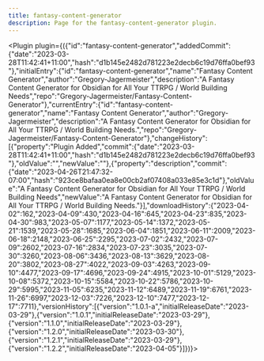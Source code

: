 ---
title: fantasy-content-generator
description: Page for the fantasy-content-generator plugin.
---


<Plugin plugin={({"id":"fantasy-content-generator","addedCommit":{"date":"2023-03-28T11:42:41+11:00","hash":"d1b145e2482d781223e2decb6c19d76ffa0bef93"},"initialEntry":{"id":"fantasy-content-generator","name":"Fantasy Content Generator","author":"Gregory-Jagermeister","description":"A Fantasy Content Generator for Obsidian for All Your TTRPG / World Building Needs","repo":"Gregory-Jagermeister/Fantasy-Content-Generator"},"currentEntry":{"id":"fantasy-content-generator","name":"Fantasy Content Generator","author":"Gregory-Jagermeister","description":"A Fantasy Content Generator for Obsidian for All Your TTRPG / World Building Needs.","repo":"Gregory-Jagermeister/Fantasy-Content-Generator"},"changeHistory":[{"property":"Plugin Added","commit":{"date":"2023-03-28T11:42:41+11:00","hash":"d1b145e2482d781223e2decb6c19d76ffa0bef93"},"oldValue":"","newValue":""},{"property":"description","commit":{"date":"2023-04-26T21:47:32-07:00","hash":"923ce8bafaa0ea8e00cb2af07408a033e85e3c1d"},"oldValue":"A Fantasy Content Generator for Obsidian for All Your TTRPG / World Building Needs","newValue":"A Fantasy Content Generator for Obsidian for All Your TTRPG / World Building Needs."}],"downloadHistory":{"2023-04-02":162,"2023-04-09":430,"2023-04-16":645,"2023-04-23":835,"2023-04-30":983,"2023-05-07":1177,"2023-05-14":1372,"2023-05-21":1539,"2023-05-28":1685,"2023-06-04":1851,"2023-06-11":2009,"2023-06-18":2148,"2023-06-25":2295,"2023-07-02":2432,"2023-07-09":2602,"2023-07-16":2834,"2023-07-23":3035,"2023-07-30":3260,"2023-08-06":3436,"2023-08-13":3629,"2023-08-20":3802,"2023-08-27":4022,"2023-09-03":4263,"2023-09-10":4477,"2023-09-17":4696,"2023-09-24":4915,"2023-10-01":5129,"2023-10-08":5372,"2023-10-15":5584,"2023-10-22":5786,"2023-10-29":5995,"2023-11-05":6235,"2023-11-12":6489,"2023-11-19":6761,"2023-11-26":6997,"2023-12-03":7226,"2023-12-10":7477,"2023-12-17":7711},"versionHistory":[{"version":"1.0.1-a","initialReleaseDate":"2023-03-29"},{"version":"1.0.1","initialReleaseDate":"2023-03-29"},{"version":"1.1.0","initialReleaseDate":"2023-03-29"},{"version":"1.2.0","initialReleaseDate":"2023-03-30"},{"version":"1.2.1","initialReleaseDate":"2023-03-29"},{"version":"1.2.2","initialReleaseDate":"2023-04-05"}]})}></Plugin>